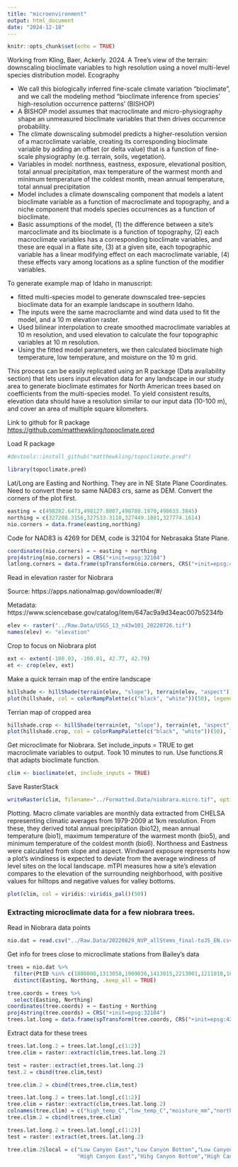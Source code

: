 ```yaml
---
title: "microenvironment"
output: html_document
date: "2024-12-18"
---
```


```r
knitr::opts_chunk$set(echo = TRUE)
```

Working from Kling, Baer, Ackerly. 2024. A Tree's view of the terrain: downscaling bioclimate variables to high resolution using a novel multi-level species distribution model. Ecography

-   We call this biologically inferred fine-scale climate variation "bioclimate", and we call the modeling method "bioclimate inference from species' high-resolution occurrence patterns' (BISHOP)
-   A BISHOP model assumes that macroclimate and micro-physiography shape an unmeasured bioclimate variables that then drives occurrence probability.
-   The climate downscaling submodel predicts a higher-resolution version of a macroclimate variable, creating its corresponding bioclimate variable by adding an offset (or delta value) that is a function of fine-scale physiography (e.g. terrain, soils, vegetation).
-   Variables in model: northness, eastness, exposure, elevational position, total annual precipitation, max temperature of the warmest month and minimum temperature of the coldest month, mean annual temperature, total annual precipitation
-   Model includes a climate downscaling component that models a latent bioclimate variable as a function of macroclimate and topography, and a niche component that models species occurrences as a function of bioclimate.
-   Basic assumptions of the model, (1) the difference between a site's marcoclimate and its bioclimate is a function of topography, (2) each macroclimate variables has a corresponding bioclimate variables, and these are equal in a flate site, (3) at a given site, each topographic variable has a linear modifying effect on each macroclimate variable, (4) these effects vary among locations as a spline function of the modifier variables.

To generate example map of Idaho in manuscript:

-   fitted multi-species model to generate downscaled tree-sepcies bioclimate data for an example landscape in southern Idaho.
-   The inputs were the same macrocliamte and wind data used to fit the model, and a 10 m elevation raster.
-   Used bilinear interpolation to create smoothed macroclimate variables at 10 m resolution, and used elevation to calculate the four topographic variables at 10 m resolution.
-   Using the fitted model parameters, we then calculated bioclimate high temperature, low temperature, and moisture on the 10 m grid.

This process can be easily replicated using an R package (Data availability section) that lets users input elevation data for any landscape in our study area to generate bioclimate estimates for North American trees based on coefficients from the multi-species model. To yield consistent results, elevation data should have a resolution similar to our input data (10-100 m), and cover an area of multiple square kilometers.

Link to github for R package <https://github.com/matthewkling/topoclimate.pred>

Load R package

```r
#devtools::install_github("matthewkling/topoclimate.pred")
```

```r
library(topoclimate.pred)
```

Lat/Long are Easting and Northing. They are in NE State Plane Coordinates. Need to convert these to same NAD83 crs, same as DEM. Convert the corners of the plot first.

```r
easting = c(498282.6473,498127.8007,498788.1970,498633.3845)          
northing = c(327208.3156,327533.3118,327449.1881,327774.1614)
nio.corners = data.frame(easting,northing)
```

Code for NAD83 is 4269 for DEM, code is 32104 for Nebrasaka State Plane.

```r
coordinates(nio.corners) = ~ easting + northing
proj4string(nio.corners) = CRS("+init=epsg:32104")
latlong.corners = data.frame(spTransform(nio.corners, CRS("+init=epsg:4269")))
```

Read in elevation raster for Niobrara

Source: https://apps.nationalmap.gov/downloader/#/

Metadata: https://www.sciencebase.gov/catalog/item/647ac9a9d34eac007b5234fb

```r
elev <- raster("../Raw.Data/USGS_13_n43w101_20220726.tif")
names(elev) <- "elevation"
```

Crop to focus on Niobrara plot  

```r
ext <- extent(-100.03, -100.01, 42.77, 42.79)
et <- crop(elev, ext)
```

Make a quick terrain map of the entire landscape

```r
hillshade <- hillShade(terrain(elev, "slope"), terrain(elev, "aspect"))
plot(hillshade, col = colorRampPalette(c("black", "white"))(50), legend = F)
```

Terrian map of cropped area

```r
hillshade.crop <- hillShade(terrain(et, "slope"), terrain(et, "aspect"))
plot(hillshade.crop, col = colorRampPalette(c("black", "white"))(50), legend = F)
```

Get microclimate for Niobrara. Set include_inputs = TRUE to get macroclimate variables to output. Took 10 minutes to run. Use functions.R that adapts bioclimate function.

```r
clim <- bioclimate(et, include_inputs = TRUE)
```

Save RasterStack

```r
writeRaster(clim, filename="../Formatted.Data/niobrara.micro.tif", options="INTERLEAVE=BAND", overwrite=TRUE)
```

Plotting. Macro climate variables are monthly data extracted from CHELSA representing climatic averages from 1979-2009 at 1km resolution. From these, they derived total annual precipitation (bio12), mean annual temperature (bio1), maximum temperature of the warmest month (bio5), and minimum temperature of the coldest month (bio6). Northness and Eastness were calculated from slope and aspect. Windward exposure represents how a plot's windiness is expected to deviate from the average windiness of level sites on the local landscape. mTPI measures how a site's elevation compares to the elevation of the surrounding neighborhood, with positive values for hilltops and negative values for valley bottoms. 

```r
plot(clim, col = viridis::viridis_pal()(50))
```

### Extracting microclimate data for a few niobrara trees.

Read in Niobrara data points

```r
nio.dat = read.csv("../Raw.Data/20220829_NVP_allStems_final-toJS_EN.csv", row.names = 1)
```

Get info for trees close to microclimate stations from Bailey's data

```r
trees = nio.dat %>%
  filter(PtID %in% c(1808008,1313058,1909036,1413015,2213001,1211010,1807015)) %>%
  distinct(Easting, Northing, .keep_all = TRUE)

```

```r
tree.coords = trees %>%
  select(Easting, Northing)
coordinates(tree.coords) = ~ Easting + Northing
proj4string(tree.coords) = CRS("+init=epsg:32104")
trees.lat.long = data.frame(spTransform(tree.coords, CRS("+init=epsg:4269")))
```

Extract data for these trees

```r
trees.lat.long.2 = trees.lat.long[,c(1:2)]
tree.clim = raster::extract(clim,trees.lat.long.2)
```


```r
test = raster::extract(et,trees.lat.long.2)
test.2 = cbind(tree.clim,test)
```


```r
tree.clim.2 = cbind(trees,tree.clim,test)
```


```r
trees.lat.long.2 = trees.lat.long[,c(1:2)]
tree.clim = raster::extract(clim,trees.lat.long.2)
colnames(tree.clim) = c("high_temp_C","low_temp_C","moisture_mm","northness","eastness","windward_exposure","mTPI","macro_bio1_mean_annual_temp_C","macro_bio12_total_annual_precip_mm","macro_bio5_max_temp_warm_month_C","macro_bi06_min_temp_cold_month_C")
tree.clim.2 = cbind(trees,tree.clim)
```

```r
trees.lat.long.2 = trees.lat.long[,c(1:2)]
test = raster::extract(et,trees.lat.long.2)
```


```r
tree.clim.2$local = c("Low Canyon East","Low Canyon Botton","Low Canyon West",
                      "High Canyon East","Hihg Canyon Bottom","High Canyon West","Upland")
```


